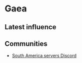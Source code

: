 # Gaea

## Latest influence


<AeternumMap name="Gaea" />

## Communities

* [South America servers Discord](https://discord.gg/newworldsa)
